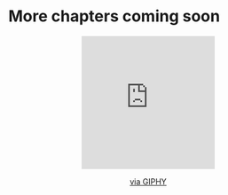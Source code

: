 # More chapters coming soon <i class="fas fa-screwdriver"></i>

<center>
<iframe src="https://giphy.com/embed/EIiJp9cQ3GeEU" width="240" height="240" frameBorder="0" class="giphy-embed" allowFullScreen></iframe><p><a href="https://giphy.com/gifs/please-construction-patient-EIiJp9cQ3GeEU">via GIPHY</a></p>
</center>
